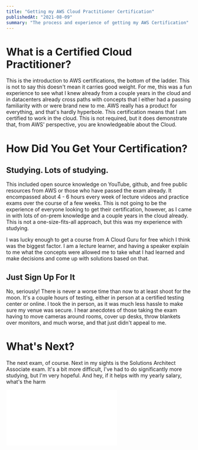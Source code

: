 ```yaml
---
title: "Getting my AWS Cloud Practitioner Certification"
publishedAt: "2021-08-09"
summary: "The process and experience of getting my AWS Certification"
---
```


# What is a Certified Cloud Practitioner?

This is the introduction to AWS certifications, the bottom of the ladder. This is not to say this doesn't mean it carries good weight. For me, this was a fun experience to see what I knew already from a couple years in the cloud and in datacenters already cross paths with concepts that I either had a passing familiarity with or were brand new to me. AWS really has a product for everything, and that's hardly hyperbole. This certification means that I am certified to work in the cloud. This is not required, but it does demonstrate that, from AWS' perspective, you are knowledgeable about the Cloud.

# How Did You Get Your Certification?

## Studying. Lots of studying.

This included open source knowledge on YouTube, github, and free public resources from AWS or those who have passed the exam already. It encompassed about 4 - 6 hours every week of lecture videos and practice exams over the course of a few weeks. This is not going to be the experience of everyone looking to get their certification, however, as I came in with lots of on-prem knowledge and a couple years in the cloud already. This is not a one-size-fits-all approach, but this was my experience with studying.

I was lucky enough to get a course from A Cloud Guru for free which I think was the biggest factor. I am a lecture learner, and having a speaker explain to me what the concepts were allowed me to take what I had learned and make decisions and come up with solutions based on that.

## Just Sign Up For It

No, seriously! There is never a worse time than now to at least shoot for the moon. It's a couple hours of testing, either in person at a certified testing center or online. I took the in person, as it was much less hassle to make sure my venue was secure. I hear anecdotes of those taking the exam having to move cameras around rooms, cover up desks, throw blankets over monitors, and much worse, and that just didn't appeal to me.

# What's Next?

The next exam, of course. Next in my sights is the Solutions Architect Associate exam. It's a bit more difficult, I've had to do significantly more studying, but I'm very hopeful. And hey, if it helps with my yearly salary, what's the harm

![](/static/images/blogposts/certification.pdf)
